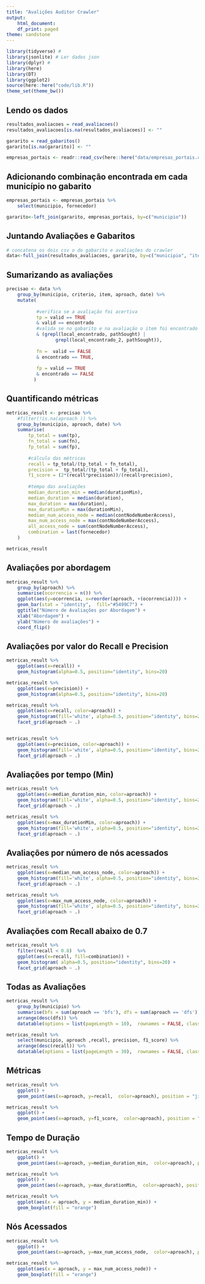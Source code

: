```yaml
---
title: "Avalições Auditor Crawler"
output:
    html_document:
    df_print: paged
theme: sandstone
---
```


```r
library(tidyverse) # 
library(jsonlite) # Ler dados json
library(dplyr) # 
library(here)
library(DT)
library(ggplot2)
source(here::here("code/lib.R"))
theme_set(theme_bw())

```

## Lendo os dados

```r
resultados_avaliacoes = read_avaliacoes()
resultados_avaliacoes[is.na(resultados_avaliacoes)] <- ""

gararito = read_gabaritos()
gararito[is.na(gararito)] <- ""

empresas_portais <- readr::read_csv(here::here("data/empresas_portais.csv"))
```


## Adicionando combinação encontrada em cada município no gabarito

```r
empresas_portais <- empresas_portais %>% 
    select(municipio, fornecedor)

gararito<-left_join(gararito, empresas_portais, by=c("municipio"))
```


## Juntando Avaliações e Gabaritos

```r
# concatena os dois csv o do gabarito e avaliações do crawler
data<-full_join(resultados_avaliacoes, gararito, by=c("municipio", "item", "criterio"))
```

## Sumarizando as avaliações

```r

precisao <- data %>% 
    group_by(municipio, criterio, item, aproach, date) %>% 
    mutate(
           
           #verifica se a avaliação foi acertiva
           tp = valid == TRUE 
           & valid == encontrado 
           #valida se no gabarito e na avaliação o item foi encontrado na mesma url 
           & (grepl(local_encontrado, pathSought) |
                  grepl(local_encontrado_2, pathSought)),
           
           fn =  valid == FALSE 
           & encontrado == TRUE,
           
           fp = valid == TRUE 
           & encontrado == FALSE
          )
```

## Quantificando métricas

```r

metricas_result <- precisao %>% 
    #filter(!is.na(aproach )) %>% 
    group_by(municipio, aproach, date) %>% 
    summarise(
        tp_total = sum(tp), 
        fn_total = sum(fn),
        fp_total = sum(fp),
        
        #cálculo das métricas 
        recall = tp_total/(tp_total + fn_total),
        precision =  tp_total/(tp_total + fp_total),
        f1_score = (2*(recall*precision))/(recall+precision),
        
        #tempo das avaliações
        median_duration_min = median(durationMin),
        median_duration = median(duration),
        max_duration = max(duration),
        max_durationMin = max(durationMin),
        median_num_access_node = median(contNodeNumberAccess),
        max_num_access_node = max(contNodeNumberAccess),
        all_access_node = sum(contNodeNumberAccess),
        combination = last(fornecedor)
    )

metricas_result 

```

## Avaliações por abordagem

```r
metricas_result %>%
    group_by(aproach) %>% 
    summarise(ocorrencia = n()) %>%
    ggplot(aes(y=ocorrencia, x=reorder(aproach, +(ocorrencia)))) + 
    geom_bar(stat = "identity",  fill="#5499C7") + 
    ggtitle("Número de Avaliações por Abordagem") +
    xlab("Abordagem") + 
    ylab("Número de avaliações") +
    coord_flip()
```

## Avaliações por valor do Recall e Precision

```r
metricas_result %>%
    ggplot(aes(x=recall)) + 
    geom_histogram(alpha=0.5, position="identity", bins=20) 

metricas_result %>%
    ggplot(aes(x=precision)) + 
    geom_histogram(alpha=0.5, position="identity", bins=20) 
```

```r
metricas_result %>%
    ggplot(aes(x=recall, color=aproach)) + 
    geom_histogram(fill='white', alpha=0.5, position="identity", bins=20) +
    facet_grid(aproach ~ .)


metricas_result %>%
    ggplot(aes(x=precision, color=aproach)) + 
    geom_histogram(fill='white', alpha=0.5, position="identity", bins=20) +
    facet_grid(aproach ~ .)

```

## Avaliações por tempo (Min)

```r
metricas_result %>%
    ggplot(aes(x=median_duration_min, color=aproach)) + 
    geom_histogram(fill='white', alpha=0.5, position="identity", bins=20) +
    facet_grid(aproach ~ .)

metricas_result %>%
    ggplot(aes(x=max_durationMin, color=aproach)) + 
    geom_histogram(fill='white', alpha=0.5, position="identity", bins=20) +
    facet_grid(aproach ~ .)

```

## Avaliações por número de nós acessados

```r
metricas_result %>%
    ggplot(aes(x=median_num_access_node, color=aproach)) + 
    geom_histogram(fill='white', alpha=0.5, position="identity", bins=20) +
    facet_grid(aproach ~ .)

metricas_result %>%
    ggplot(aes(x=max_num_access_node, color=aproach)) + 
    geom_histogram(fill='white', alpha=0.5, position="identity", bins=20) +
    facet_grid(aproach ~ .)

```

## Avaliações com Recall abaixo de 0.7

```r
metricas_result %>%
    filter(recall < 0.8)  %>%
    ggplot(aes(x=recall, fill=combination)) + 
    geom_histogram( alpha=0.5, position="identity", bins=20) +
    facet_grid(aproach ~ .)

```

## Todas as Avaliações

```r
metricas_result %>%
    group_by(municipio) %>%
    summarise(bfs = sum(aproach == 'bfs'), dfs = sum(aproach == 'dfs'), bandit = sum(aproach == 'bandit')) %>%
    arrange(desc(dfs)) %>%
    datatable(options = list(pageLength = 10),  rownames = FALSE, class = 'cell-border stripe')
```


```r
metricas_result %>%
    select(municipio, aproach ,recall, precision, f1_score) %>%
    arrange(desc(recall)) %>% 
    datatable(options = list(pageLength = 30),  rownames = FALSE, class = 'cell-border stripe')
```

## Métricas 

```r
metricas_result %>%
    ggplot() + 
    geom_point(aes(x=aproach, y=recall,  color=aproach), position = "jitter")  

metricas_result %>%
    ggplot() + 
    geom_point(aes(x=aproach, y=f1_score,  color=aproach), position = "jitter")  
```

## Tempo de Duração  

```r
metricas_result %>%
    ggplot() + 
    geom_point(aes(x=aproach, y=median_duration_min,  color=aproach), position = "jitter")  

metricas_result %>%
    ggplot() + 
    geom_point(aes(x=aproach, y=max_durationMin,  color=aproach), position = "jitter")  
```
```r
metricas_result %>%
    ggplot(aes(x = aproach, y = median_duration_min)) +
    geom_boxplot(fill = "orange") 
```

## Nós Acessados  

```r
metricas_result %>%
    ggplot() + 
    geom_point(aes(x=aproach, y=max_num_access_node,  color=aproach), position = "jitter")  
```

```r
metricas_result %>%
    ggplot(aes(x = aproach, y = max_num_access_node)) +
    geom_boxplot(fill = "orange") 
```

